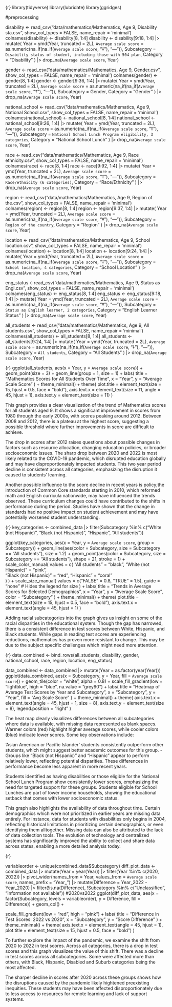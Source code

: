 {r}
library(tidyverse)
library(lubridate)
library(ggridges)

#preprocessing

disability <- read_csv("data/mathematics/Mathematics, Age 9, Disability sta.csv", show_col_types = FALSE, name_repair = 'minimal')
colnames(disability) <- disability[8, 1:4]
disability <- disability[9:18, 1:4] |>
  mutate(
    Year = ymd(Year, truncated = 2L),
    `Average scale score` = as.numeric(na_if(na_if(`Average scale score`, "‡"), "—")),
    Subcategory = `Disability status of student, including those with 504 plan`,
    Category = "Disability"
  ) |>
  drop_na(`Average scale score`, Year)

gender <- read_csv("data/mathematics/Mathematics, Age 9, Gender.csv", show_col_types = FALSE, name_repair = 'minimal')
colnames(gender) <- gender[8, 1:4]
gender <- gender[9:36, 1:4] |>
  mutate(
    Year = ymd(Year, truncated = 2L),
    `Average scale score` = as.numeric(na_if(na_if(`Average scale score`, "‡"), "—")),
    Subcategory = Gender,
    Category = "Gender"
  ) |>
  drop_na(`Average scale score`, Year)

national_school <- read_csv("data/mathematics/Mathematics, Age 9, National School.csv", show_col_types = FALSE, name_repair = 'minimal')
colnames(national_school) <- national_school[8, 1:4]
national_school <- national_school[9:26, 1:4] |>
  mutate(
    Year = ymd(Year, truncated = 2L),
    `Average scale score` = as.numeric(na_if(na_if(`Average scale score`, "‡"), "—")),
    Subcategory = `National School Lunch Program eligibility, 3 categories`,
    Category = "National School Lunch"
  ) |>
  drop_na(`Average scale score`, Year)

race <- read_csv("data/mathematics/Mathematics, Age 9, Race ethnicity.csv", show_col_types = FALSE, name_repair = 'minimal')
colnames(race) <- race[8, 1:4]
race <- race[9:92, 1:4] |>
  mutate(
    Year = ymd(Year, truncated = 2L),
    `Average scale score` = as.numeric(na_if(na_if(`Average scale score`, "‡"), "—")),
    Subcategory = `Race/ethnicity (6 categories)`,
    Category = "Race/Ethnicity"
  ) |>
  drop_na(`Average scale score`, Year)

region <- read_csv("data/mathematics/Mathematics, Age 9, Region of the.csv", show_col_types = FALSE, name_repair = 'minimal')
colnames(region) <- region[8, 1:4]
region <- region[9:37, 1:4] |>
  mutate(
    Year = ymd(Year, truncated = 2L),
    `Average scale score` = as.numeric(na_if(na_if(`Average scale score`, "‡"), "—")),
    Subcategory = `Region of the country`,
    Category = "Region"
  ) |>
  drop_na(`Average scale score`, Year)

location <- read_csv("data/mathematics/Mathematics, Age 9, School location.csv", show_col_types = FALSE, name_repair = 'minimal')
colnames(location) <- location[8, 1:4]
location <- location[9:24, 1:4] |>
  mutate(
    Year = ymd(Year, truncated = 2L),
    `Average scale score` = as.numeric(na_if(na_if(`Average scale score`, "‡"), "—")),
    Subcategory = `School location, 4 categories`,
    Category = "School Location"
  ) |>
  drop_na(`Average scale score`, Year)

eng_status <-read_csv("data/mathematics/Mathematics, Age 9, Status as Engl.csv", show_col_types = FALSE, name_repair = 'minimal')
colnames(eng_status) <- eng_status[8, 1:4]
eng_status <- eng_status[9:18, 1:4] |>
  mutate(
    Year = ymd(Year, truncated = 2L),
    `Average scale score` = as.numeric(na_if(na_if(`Average scale score`, "‡"), "—")),
    Subcategory = `Status as English learner, 2 categories`,
    Category = "English Learner Status"
  ) |>
  drop_na(`Average scale score`, Year)

all_students <- read_csv("data/mathematics/Mathematics, Age 9, All students.csv", show_col_types = FALSE, name_repair = 'minimal')
colnames(all_students) <- all_students[8, 1:4]
all_students <- all_students[9:24, 1:4] |>
  mutate(
    Year = ymd(Year, truncated = 2L),
    `Average scale score` = as.numeric(na_if(na_if(`Average scale score`, "‡"), "—")),
    Subcategory = `All students`,
    Category = "All Students"
  ) |>
  drop_na(`Average scale score`, Year)


{r}
ggplot(all_students, aes(x = Year, y = `Average scale score`)) +
  geom_point(size = 3) +
  geom_line(group = 1, size = 1) +
  labs(
    title = "Mathematics Scores for All Students Over Time",
    x = "Year",
    y = "Average Scale Score"
  ) +
  theme_minimal() +
  theme(
    plot.title = element_text(size = 15, hjust = 0.5, face = "bold"),
    axis.text.x = element_text(size = 11, angle = 45, hjust = 1),
    axis.text.y = element_text(size = 11)
  )


This graph provides a clear visualization of the trend of Mathematics scores for all students aged 9. It shows a significant improvement in scores from 1980 through the early 2000s, with scores peaking around 2012. Between 2008 and 2012, there is a plateau at the highest score, suggesting a possible threshold where further improvements in score are difficult to achieve.

The drop in scores after 2012 raises questions about possible changes in factors such as resource allocation, changing education policies, or broader socioeconomic issues. The sharp drop between 2020 and 2022 is most likely related to the COVID-19 pandemic, which disrupted education globally and may have disproportionately impacted students. This two year period decline is consistent across all categories, emphasizing the disruption it caused to students' learning.

Another possible influence to the score decline in recent years is policy;the introduction of Common Core standards starting in 2010, which reformed math and English curricula nationwide, may have influenced the trends observed. These curriculum changes could have contributed to the shifts in performance during the period. Studies have shown that the change in standards had no positive impact on student achievement and may have potentially worsened student understanding. 

{r}
key_categories <- combined_data |>
  filter(Subcategory %in% c("White (not Hispanic)", "Black (not Hispanic)", "Hispanic", "All students"))

ggplot(key_categories, aes(x = Year, y = `Average scale score`, group = Subcategory)) +
  geom_line(aes(color = Subcategory, size = Subcategory == "All students"), size = 1.2) +
  geom_point(aes(color = Subcategory, size = Subcategory == "All students"), shape = 21, stroke = 1) +
  scale_color_manual(
    values = c(
      "All students" = "black",
      "White (not Hispanic)" = "pink",  
      "Black (not Hispanic)" = "red", 
      "Hispanic" = "coral"   
    )
  ) +
  scale_size_manual(
    values = c("FALSE" = 0.8, "TRUE" = 1.5),
    guide = "none"  # Hides the legend for size
  ) +
  labs(
    title = "Trends in Average Scores for Selected Demographics",
    x = "Year",
    y = "Average Scale Score",
    color = "Subcategory"
  ) +
  theme_minimal() +
  theme(
    plot.title = element_text(size = 15, hjust = 0.5, face = "bold"),
    axis.text.x = element_text(angle = 45, hjust = 1)
  )


Adding racial subcategories into the graph gives us insight on some of the racial disparities in the educational system. Though the gap has narrowed, there is a consistent difference in test scores between White, Hispanic, and Black students. While gaps in reading test scores are experiencing reductions, mathematics has proven more resistant to change. This may be due to the subject specific challenges which might need more attention.

{r}
data_combined <- bind_rows(all_students, disability, gender, national_school, race, region, location, eng_status)

data_combined <- data_combined |> mutate(Year = as.factor(year(Year)))
ggplot(data_combined, aes(x = Subcategory, y = Year, fill = `Average scale score`)) +
  geom_tile(color = "white", alpha = 0.8) +
  scale_fill_gradient(low = "lightblue", high = "blue", na.value = "grey90") +
  labs(
    title = "Heatmap of Average Test Scores by Year and Subcategory",
    x = "Subcategory",
    y = "Year",
    fill = "Avg Scale Score"
  ) +
  theme_minimal() +
  theme(
    axis.text.x = element_text(angle = 45, hjust = 1, size = 8),
    axis.text.y = element_text(size = 8),
    legend.position = "right"
  )



The heat map clearly visualizes differences between all subcategories where data is available, with missing data represented as blank spaces. Warmer colors (red) highlight higher average scores, while cooler colors (blue) indicate lower scores. Some key observations include: 

 'Asian American or Pacific Islander' students consistently outperform other students, which might suggest better academic outcomes for this group. - Groups like "Black (not Hispanic)" and "Hispanic" appear to perform relatively lower, reflecting potential disparities. These differences in performance become less apparent in more recent years.

 Students identified as having disabilities or those eligible for the National School Lunch Program show consistently lower scores, emphasizing the need for targeted support for these groups. Students eligible for School Lunches are part of lower income households, showing the educational setback that comes with lower socioeconomic status.

This graph also highlights the availability of data throughout time. Certain demographics which were not prioritized in earlier years are missing data entirely. For instance, data for students with disabilities only begins in 2004, reflecting historical limitations in prioritizing certain demographics, or even identifying them alltogether. Missing data can also be attributed to the lack of data collection tools. The evolution of technology and centralized systems has significantly improved the ability to collect and share data across states, enabling a more detailed analysis today.

{r}

variableorder <- unique(combined_data$Subcategory)
diff_plot_data <- combined_data |>
  mutate(Year = year(Year)) |>
  filter(Year %in% c(2020, 2022)) |>
  pivot_wider(names_from = Year, values_from = `Average scale score`, names_prefix = "Year_") |>
  mutate(Difference = Year_2022 - Year_2020) |>
  filter(!is.na(Difference), !Subcategory %in% c("Unclassified", "Information not available"))
#2020vs2022
ggplot(diff_plot_data, aes(x = factor(Subcategory, levels = variableorder), y = Difference, fill = Difference)) +
geom_col() + 

scale_fill_gradient(low = "red", high = "pink") +
  labs(
    title = "Difference in Test Scores: 2022 vs 2020",
    x = "Subcategory",
    y = "Score Difference"
  ) +
  theme_minimal() +
  theme(
    axis.text.x = element_text(angle = 45, hjust = 1),
    plot.title = element_text(size = 15, hjust = 0.5, face = "bold")
  )

To further explore the impact of the pandemic, we examine the shift from 2020 to 2022 in test scores. Across all categories, there is a drop in test scores and this graph visualizes the value of this shift. There was a decline in test scores across all subcategories. Some were affected more than others, with Black, Hispanic, Disabled and Suburb categories being the most affected.

The sharper decline in scores after 2020 across these groups shows how the disruptions caused by the pandemic likely hightened preexisting inequities. These students may have been affected disproportionately due to less access to resources for remote learning and lack of support systems.


